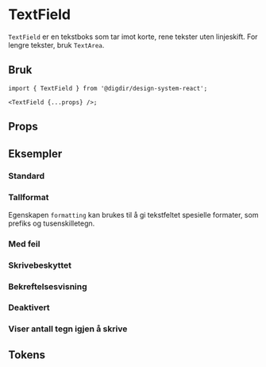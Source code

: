 
<Meta of={TextFieldStories} />

# TextField

<BetaBlock />

`TextField` er en tekstboks som tar imot korte, rene tekster uten linjeskift. For lengre tekster, bruk `TextArea`.

## Bruk

```tsx
import { TextField } from '@digdir/design-system-react';

<TextField {...props} />;
```

## Props

<Primary />
<Controls />

## Eksempler

### Standard

<Canvas>
  <Story of={TextFieldStories.Standard} />
</Canvas>

### Tallformat

Egenskapen `formatting` kan brukes til å gi tekstfeltet spesielle formater, som prefiks og tusenskilletegn.

<Canvas>
  <Story of={TextFieldStories.Tallformat} />
</Canvas>

### Med feil

<Canvas>
  <Story of={TextFieldStories.MedFeil} />
</Canvas>

### Skrivebeskyttet

<Canvas>
  <Story of={TextFieldStories.Skrivebeskyttet} />
</Canvas>

### Bekreftelsesvisning

<Canvas>
  <Story of={TextFieldStories.Bekreftelsesvisning} />
</Canvas>

### Deaktivert

<Canvas>
  <Story of={TextFieldStories.Deaktivert} />
</Canvas>

### Viser antall tegn igjen å skrive

<Canvas>
  <Story of={TextFieldStories.AntallTegnIgjenASkrive} />
</Canvas>

## Tokens

<TokensTable
  jsonKey='component.textfield'
  componentName='textfield'
  showPreview={false}
  description
/>
